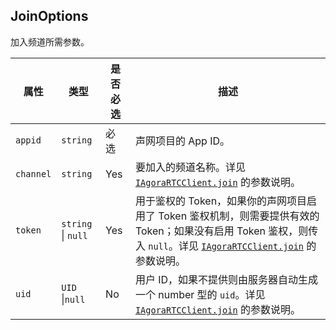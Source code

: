 ## JoinOptions

加入频道所需参数。

| 属性      | 类型                           | 是否必选 | 描述                                                                                                                                                                                                                                                                                          |
| --------- | ------------------------------ | -------- | --------------------------------------------------------------------------------------------------------------------------------------------------------------------------------------------------------------------------------------------------------------------------------------------- |
| `appid`   | `string`                       | 必选     | 声网项目的 App ID。                                                                                                                                                                                                                                                                           |
| `channel` | `string`                       | Yes      | 要加入的频道名称。详见 [`IAgoraRTCClient.join`](https://docportal.shengwang.cn/cn/live-streaming-premium-4.x/API%20Reference/web_ng/interfaces/iagorartcclient.html#join) 的参数说明。                                                                                                        |
| `token`   | `string` &VerticalLine; `null` | Yes      | 用于鉴权的 Token，如果你的声网项目启用了 Token 鉴权机制，则需要提供有效的 Token；如果没有启用 Token 鉴权，则传入 `null`。详见 [`IAgoraRTCClient.join`](https://docportal.shengwang.cn/cn/live-streaming-premium-4.x/API%20Reference/web_ng/interfaces/iagorartcclient.html#join) 的参数说明。 |
| `uid`     | `UID` &VerticalLine;`null`     | No       | 用户 ID，如果不提供则由服务器自动生成一个 number 型的 `uid`。详见 [`IAgoraRTCClient.join`](https://docportal.shengwang.cn/cn/live-streaming-premium-4.x/API%20Reference/web_ng/interfaces/iagorartcclient.html#join) 的参数说明。                                                             |
